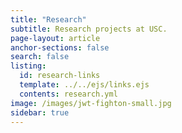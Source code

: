 ```yaml
---
title: "Research"
subtitle: Research projects at USC.
page-layout: article
anchor-sections: false
search: false
listing:
  id: research-links
  template: ../../ejs/links.ejs
  contents: research.yml
image: /images/jwt-fighton-small.jpg
sidebar: true
---
```


::: {#research-links .column-screen-inset-right style="max-width: 850px;"}
:::
